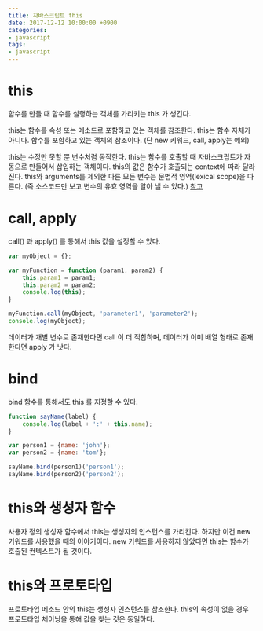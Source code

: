 ```yaml
---
title: 자바스크립트 this
date: 2017-12-12 10:00:00 +0900
categories:
- javascript
tags:
- javascript
---
```


# this
함수를 만들 때 함수를 실행하는 객체를 가리키는 this 가 생긴다.

this는 함수를 속성 또는 메소드로 포함하고 있는 객체를 참조한다.
this는 함수 자체가 아니다.
함수를 포함하고 있는 객체의 참조이다. (단 new 키워드, call, apply는 예외)

this는 수정만 못할 뿐 변수처럼 동작한다.
this는 함수를 호출할 때 자바스크립트가 자동으로 만들어서 삽입하는 객체이다.
this의 값은 함수가 호출되는 context에 따라 달라진다.
this와 arguments를 제외한 다른 모든 변수는 문법적 영역(lexical scope)을 따른다. (즉 소스코드만 보고 변수의 유효 영역을 알아 낼 수 있다.) [참고](https://ko.wikipedia.org/wiki/%EB%B3%80%EC%88%98_%EC%98%81%EC%97%AD)

# call, apply
call() 과 apply() 를 통해서 this 값을 설정할 수 있다.

```javascript
var myObject = {};

var myFunction = function (param1, param2) {
    this.param1 = param1;
    this.param2 = param2;
    console.log(this);
}

myFunction.call(myObject, 'parameter1', 'parameter2');
console.log(myObject);
```
데이터가 개별 변수로 존재한다면 call 이 더 적합하며, 데이터가 이미 배열 형태로 존재한다면 apply 가 낫다.

# bind
bind 함수를 통해서도 this 를 지정할 수 있다.

```javascript
function sayName(label) {
    console.log(label + ':' + this.name);
}

var person1 = {name: 'john'};
var person2 = {name: 'tom'};

sayName.bind(person1)('person1');
sayName.bind(person2)('person2');
```

# this와 생성자 함수
사용자 정의 생성자 함수에서 this는 생성자의 인스턴스를 가리킨다. 
하지만 이건 new 키워드를 사용했을 때의 이야기이다.
new 키워드를 사용하지 않았다면 this는 함수가 호출된 컨텍스트가 될 것이다.

# this와 프로토타입
프로토타입 메소드 안의 this는 생성자 인스턴스를 참조한다.
this의 속성이 없을 경우 프로토타입 체이닝을 통해 값을 찾는 것은 동일하다.